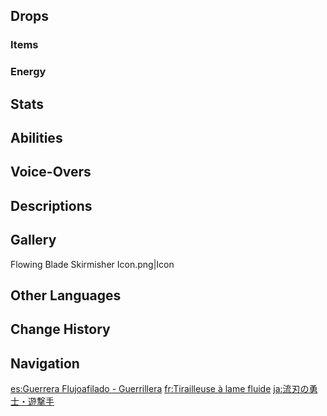 {{Enemy Infobox
|title    = 
|dmgtype  = Physical
|dmgtype2 = Hydro
|image    = Enemy Flowing Blade Skirmisher.png
|type     = Common Enemies
|family   = Other Human Factions
|group    = Sauroform Tribal Warriors
|weakpoint = 
}}
{{Enemy Intro}}

==Drops==
===Items===
{{Drops|Sauroform Tribal Warrior}}

===Energy===
{{Energy Drops
|type  = None
|hp1   = 60
|p1    = 1
|hp2   = 0
|p2    = 1
}}

==Stats==
{{Enemy Stats
|phys_res = -20%

|hp_ratio     = 1.2
|hp_type      = 2
|atk_ratio    = 1.6
|atk_type     = 2
}}

==Abilities==
{{Enemy Attacks
|name_1      = Punch
|desc_1      = Punches twice, dealing '''80% ATK''', '''90% ATK''' as {{Color|Physical DMG}}.

|name_2      = Kick
|desc_2      = Performs a kick, dealing '''100% ATK''' as {{Color|Physical DMG}}.

|name_3      = Triple Wavecrash
|desc_3      = Charges at the player 3 times, dealing '''80% ATK''' as {{Color|Hydro DMG}} upon contact.
}}

==Voice-Overs==
{{Stub|Missing Korean transcriptions.[[Category:VO Korean Romanization Missing]]}}
{{VO/Enemy
|enemy                   = Flowing Blade Skirmisher
    
|vo_01_00_title          = Alert
|vo_01_01_file           = VO {lang}Forged Sand Interrogator - Alert.ogg
|vo_01_01_tx_en          = What are you up to? Go on, speak up.
|vo_01_01_tx_zh          = 你在打什么主意？直接，说出来吧。
|vo_01_01_rm_zh          = 
|vo_01_01_tx_ja          = 何考えてるの？正直に言ったら？
|vo_01_01_rm_ja          = 
|vo_01_01_tx_ko          = {{tx}}
|vo_01_01_rm_ko          = 

|vo_02_00_title          = Entering Battle
|vo_02_01_file           = VO {lang}{name} - Entering Battle.ogg
|vo_02_01_tx_en          = Show me your moves!
|vo_02_01_tx_zh          = 让我瞧瞧你的身手。
|vo_02_01_rm_zh          = 
|vo_02_01_tx_ja          = さあ、お手並み拝見と行こうか。
|vo_02_01_rm_ja          = 
|vo_02_01_tx_ko          = {{tx}}
|vo_02_01_rm_ko          = 

|vo_03_00_title          = Punch
|vo_03_01_file           = 
|vo_03_01_tx_en          = {{a|VO Flowing Blade Skirmisher - Punch 01.ogg}} {{a|VO Flowing Blade Skirmisher - Punch 02.ogg}} {{a|VO Flowing Blade Skirmisher - Punch 03.ogg}} {{a|VO Flowing Blade Skirmisher - Punch 04.ogg}}
|vo_03_01_tx_zh          = {{a|VO ZH Flowing Blade Skirmisher - Punch 01.ogg}} {{a|VO ZH Flowing Blade Skirmisher - Punch 02.ogg}} {{a|VO ZH Flowing Blade Skirmisher - Punch 03.ogg}} {{a|VO ZH Flowing Blade Skirmisher - Punch 04.ogg}}
|vo_03_01_tx_ja          = {{a|VO JA Flowing Blade Skirmisher - Punch 01.ogg}} {{a|VO JA Flowing Blade Skirmisher - Punch 02.ogg}} {{a|VO JA Flowing Blade Skirmisher - Punch 03.ogg}} {{a|VO JA Flowing Blade Skirmisher - Punch 04.ogg}}
|vo_03_01_tx_ko          = {{a|VO KO Flowing Blade Skirmisher - Punch 01.ogg}} {{a|VO KO Flowing Blade Skirmisher - Punch 02.ogg}} {{a|VO KO Flowing Blade Skirmisher - Punch 03.ogg}} {{a|VO KO Flowing Blade Skirmisher - Punch 04.ogg}}
    
|vo_04_00_title          = Triple Wavecrash
|vo_04_01_file           = VO {lang}{name} - Triple Wavecrash.ogg
|vo_04_01_tx_en          = The tide rises! Hyuh!
|vo_04_01_tx_zh          = 平地起浪！
|vo_04_01_rm_zh          = 
|vo_04_01_tx_ja          = 大地怒涛！はぁ！
|vo_04_01_rm_ja          = 
|vo_04_01_tx_ko          = {{tx}}
|vo_04_01_rm_ko          = 
    
|vo_05_00_title          = Defeated
|vo_05_01_file           = VO {lang}{name} - Defeated.ogg
|vo_05_01_tx_en          = You're... pretty good...
|vo_05_01_tx_zh          = 身手…不错啊…
|vo_05_01_rm_zh          = 
|vo_05_01_tx_ja          = なかなか…やるね…
|vo_05_01_rm_ja          = 
|vo_05_01_tx_ko          = {{tx}}
|vo_05_01_rm_ko          = 
}}

==Descriptions==
{{Description|A warrior from the source of the springs, and a tribal guardian that patrols the waters and shores.<br>In lieu of weapons, these tribal warriors have mastered the techniques of raw, physical combat. Their seemingly ordinary fists and feet contain the power equal to the crashing waves.|[[Archive]]}}

==Gallery==
<gallery>
Flowing Blade Skirmisher Icon.png|Icon
</gallery>

==Other Languages==
{{Other Languages
|en       = Flowing Blade Skirmisher
|zhs      = 流刃勇士·游击人
|zhs_rm   = Liúrèn Yǒngshì - Yóují-rén
|zht      = 流刃勇士·游擊人
|zht_rm   = Liúrèn Yǒngshì - Yóují-rén
|zh_tl    = 
|ja       = 流刃の勇士·遊撃手
|ja_rm    = Ryuujin no Senshi - Yuugekishu{{Assumed}}
|ja_tl    = 
|ko       = 물결검 용사·유격자
|ko_rm    = Mulgyeolgeom Yongsa - Yugyeokja
|ko_tl    = 
|es       = Guerrera Flujoafilado - Guerrillera
|es_tl    = Flowblade Warrior - Guerrilla
|fr       = Tirailleuse à lame fluide
|fr_tl    = Flowing Blade Skirmisher
|ru       = Клинок течений: Налётчица
|ru_tl    = Blade of Flows: Raider
|th       = Flowing Blade Skirmisher
|vi       = Dũng Sĩ Dòng Chảy - Du Kích
|vi_tl    = 
|de       = Recke der fließenden Klinge – Freischärler
|de_tl    = Warrior of the Flowing Blade – Guerrilla
|id       = Flowing Blade Skirmisher
|pt       = Espadachim da Lâmina Fluida
|pt_tl    = 
|tr       = Akış Kılıcı: Avcı Asker
|tr_tl    = 
|it       = Schermagliatrice della Lama fluente
|it_tl    = 
}}

==Change History==
{{Change History|5.0}}

==Navigation==
{{Enemy Navbox|Common}}

[[es:Guerrera Flujoafilado - Guerrillera]]
[[fr:Tirailleuse à lame fluide]]
[[ja:流刃の勇士・遊撃手]]